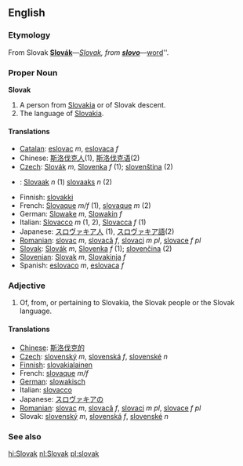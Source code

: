 ==English==

=== Etymology ===
From Slovak '''[[Slovák#Slovak|Slovák]]'''&mdash;''[[Slovak#English|Slovak]], from '''[[slovo#Slovak|slovo]]'''&mdash;''[[word]]''.

===Proper Noun===
'''Slovak'''
#A person from [[Slovakia]] or of Slovak descent.
#The language of [[Slovakia]].

====Translations====

*[[Catalan]]: [[eslovac]] ''m'', [[eslovaca]] ''f''
*Chinese: [[斯洛伐克人]](1), [[斯洛伐克语]](2)
*[[Czech]]: [[Slovák]] ''m'', [[Slovenka]] ''f'' (1); [[slovenština]] (2)
*{{nl}}: [[Slovaak]] ''n'' (1) [[slovaaks]] ''n'' (2)
*Finnish: [[slovakki]]
*French: [[Slovaque]] ''m/f'' (1), [[slovaque]] ''m'' (2)
*German: [[Slowake]] ''m'', [[Slowakin]] ''f''
*Italian: [[Slovacco]] ''m'' (1, 2), [[Slovacca]] ''f'' (1)
*Japanese: [[スロヴァキア人]] (1), [[スロヴァキア語]](2)
*[[Romanian]]: [[slovac]] ''m'', [[slovacă]] ''f'', [[slovaci]] ''m pl'', [[slovace]] ''f pl''
*[[Slovak]]: [[Slovák]] ''m'', [[Slovenka]] ''f'' (1); [[slovenčina]] (2)
*[[Slovenian]]: [[Slovak]] ''m'', [[Slovakinja]] ''f''
*Spanish: [[eslovaco]] ''m'', [[eslovaca]] ''f''

===Adjective===
#Of, from, or pertaining to Slovakia, the Slovak people or the Slovak language.

====Translations====

*[[Chinese]]: [[斯洛伐克的]]
*[[Czech]]: [[slovenský]] ''m'', [[slovenská]] ''f'', [[slovenské]] ''n''
*[[Finnish]]: [[slovakialainen]]
*French: [[slovaque]] ''m/f''
*[[German]]: [[slowakisch]]
*Italian: [[slovacco]]
*Japanese: [[スロヴァキアの]]
*[[Romanian]]: [[slovac]] ''m'', [[slovacă]] ''f'', [[slovaci]] ''m pl'', [[slovace]] ''f pl''
*Slovak: [[slovenský]] ''m'', [[slovenská]] ''f'', [[slovenské]] ''n''

===See also===
{{interwiktionary|code=sk}}
{{pedialite}}

[[hi:Slovak]]
[[nl:Slovak]]
[[pl:slovak]]